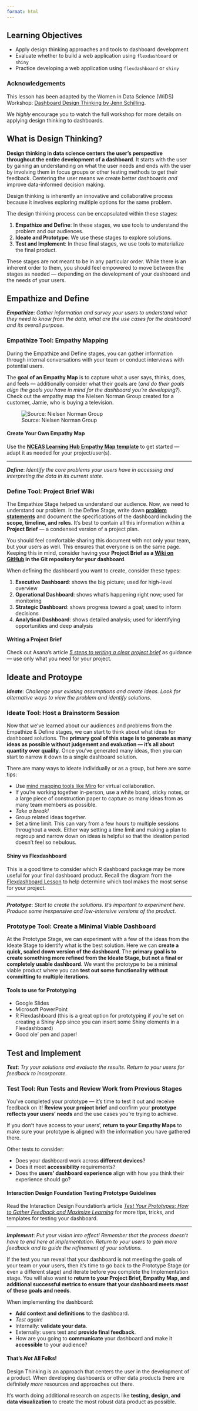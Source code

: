```yaml
---
format: html
---
```


## Learning Objectives {.unnumbered}

- Apply design thinking approaches and tools to dashboard development
- Evaluate whether to build a web application using `flexdashboard` or `shiny`
- Practice developing a web application using `flexdashboard` or `shiny`


::: {.callout-note icon=false}
### Acknowledgements
This lesson has been adapted by the Women in Data Science (WiDS) Workshop: [Dashboard Design Thinking by Jenn Schilling](https://youtu.be/xd-V-ikReDI?si=hrX3TUS4MSVL3tn-).

We *highly* encourage you to watch the full workshop for more details on applying design thinking to dashboards.
:::

## What is Design Thinking?

**Design thinking in data science centers the user's perspective throughout the entire development of a dashboard**. It starts with the user by gaining an understanding on what the user needs and ends with the user by involving them in focus groups or other testing methods to get their feedback. Centering the user means we create better dashboards *and* improve data-informed decision making. 

Design thinking is inherently an innovative and collaborative process because it involves exploring multiple options for the same problem. 

The design thinking process can be encapsulated within these stages:

1. **Empathize and Define**: In these stages, we use tools to understand the problem and our audiences.
2. **Ideate and Prototype**: We use these stages to explore solutions.
3. **Test and Implement**: In these final stages, we use tools to materialize the final product.

These stages are not meant to be in any particular order. While there is an inherent order to them, you should feel empowered to move between the stages as needed --- depending on the development of your dashboard and the needs of your users.


## Empathize and Define

::: {.callout-warning appearance="minimal"}
***Empathize***: *Gather information and survey your users to understand what they need to know from the data, what are the use cases for the dashboard and its overall purpose.*
:::

### Empathize Tool: Empathy Mapping {.unnumbered}

During the Empathize and Define stages, you can gather information through internal conversations with your team or conduct interviews with potential users.

The **goal of an Empathy Map** is to capture what a user says, thinks, does, and feels --- additionally consider what their goals are (*and do their goals align the goals you have in mind for the dashboard you're developing?*). Check out the empathy map the Nielsen Norman Group created for a customer, Jamie, who is buying a television. 

![Source: Nielsen Norman Group](images/vizualization-r-practice-flexdashboard-shiny-1.png)

::: {.callout-caution icon=false}
#### Create Your Own Empathy Map

Use the [**NCEAS Learning Hub Empathy Map template**](https://docs.google.com/presentation/d/18RUZ1mDb4ns8ehBx4ONdC8sQaJL7hrGHlcfsnbU6sfk/edit?usp=sharing) to get started --- adapt it as needed for your project/user(s).
:::

---

::: {.callout-warning appearance="minimal"}
***Define***: *Identify the core problems your users have in accessing and interpreting the data in its current state.*
:::

### Define Tool: Project Brief Wiki {.unnumbered}

The Empathize Stage helped us understand our audience. Now, we need to understand our problem. In the Define Stage, write down [**problem statements**](https://www.betterup.com/blog/problem-statement) and document the specifications of the dashboard including the **scope, timeline, and roles**. It's best to contain all this information within a **Project Brief** --- a condensed version of a project plan.

You should feel comfortable sharing this document with not only your team, but your users as well. This ensures that everyone is on the same page. Keeping this in mind, consider having your **Project Brief as a [Wiki on GitHub](https://docs.github.com/en/communities/documenting-your-project-with-wikis/about-wikis) in the Git repository for your dashboard**.

When defining the dashboard you want to create, consider these types:

1. **Executive Dashboard**: shows the big picture; used for high-level overview
2. **Operational Dashboard**: shows what's happening right now; used for monitoring
3. **Strategic Dashboard**: shows progress toward a goal; used to inform decisions
4. **Analytical Dashboard**: shows detailed analysis; used for identifying opportunities and deep analysis


::: {.callout-caution icon=false}
#### Writing a Project Brief

Check out Asana's article [*5 steps to writing a clear project brief*](5 steps to writing a clear project brief) as guidance --- use only what you need for your project.
:::

## Ideate and Protoype

::: {.callout-warning appearance="minimal"}
***Ideate***: *Challenge your existing assumptions and create ideas. Look for alternative ways to view the problem and identify solutions.*
:::

### Ideate Tool: Host a Brainstorm Session {.unnumbered}

Now that we've learned about our audiences and problems from the Empathize & Define stages, we can start to think about what ideas for dashboard solutions. The **primary goal of this stage is to generate as many ideas as possible without judgement and evaluation --- it's all about quantity over quality**. Once you've generated many ideas, then you can start to narrow it down to a single dashboard solution.

There are many ways to ideate individually or as a group, but here are some tips:

- Use [mind mapping tools like Miro](https://miro.com/aq/ps/mind-mapping/?utm_source=google&utm_medium=cpc&utm_campaign=S%7CGOO%7CNB%7CUS%7CALL-EN%7CCore-Exact_%7CVoyantisEXP1&utm_adgroup=&adgroupid=147606509503&utm_custom=20106780405&utm_content=672781996520&utm_term=mind+mapping+tools&matchtype=e&device=c&location=9031642&gad=1&gclid=Cj0KCQjwsp6pBhCfARIsAD3GZubc2VZsltsiCrElebvHx_fk6O4PUPuaCAn8P93_g-suXRKwKg4lzVYaAprSEALw_wcB) for virtual collaboration.
- If you're working together in-person, use a white board, sticky notes, or a large piece of construction paper to capture as many ideas from as many team members as possible.
- *Take a break!*
- Group related ideas together.
- Set a time limit. This can vary from a few hours to multiple sessions throughout a week. Either way setting a time limit and making a plan to regroup and narrow down on ideas is helpful so that the ideation period doesn't feel so nebulous.

::: {.callout-caution icon=false}
#### Shiny vs Flexdashboard 

This is a good time to consider which R dashboard package may be more useful for your final dashboard product. Recall the diagram from the [Flexdashboard Lesson](https://learning.nceas.ucsb.edu/2023-10-delta/session_04.html) to help determine which tool makes the most sense for your project.
:::

---

::: {.callout-warning appearance="minimal"}
***Prototype***: *Start to create the solutions. It's important to experiment here. Produce some inexpensive and low-intensive versions of the product.*
:::

### Prototype Tool: Create a Minimal Viable Dashboard {.unnumbered}

At the Prototype Stage, we can experiment with a few of the ideas from the Ideate Stage to identify what is the best solution. Here we can **create a quick, scaled down version of the dashboard**. The **primary goal is to create something more refined from the Ideate Stage, but not a final or completely usable dashboard**. We want the prototype to be a minimal viable product where you can **test out some functionality without committing to multiple iterations**. 

::: {.callout-caution icon=false}
#### Tools to use for Prototyping

- Google Slides
- Microsoft PowerPoint
- R Flexdashboard (this is a great option for prototyping if you're set on creating a Shiny App since you can insert some Shiny elements in a Flexdashboard)
- Good ole' pen and paper!
:::

## Test and Implement

::: {.callout-warning appearance="minimal"}
***Test***: *Try your solutions and evaluate the results. Return to your users for feedback to incorporate.*
:::

### Test Tool: Run Tests and Review Work from Previous Stages {.unnumbered}

You've completed your prototype --- it's time to test it out and receive feedback on it! **Review your project brief** and confirm your **prototype reflects your users' needs** and the use cases you're trying to achieve.

If you don't have access to your users', **return to your Empathy Maps** to make sure your prototype is aligned with the information you have gathered there.

Other tests to consider:

- Does your dashboard work across **different devices**?
- Does it meet **accessibility** requirements?
- Does the **users' dashboard experience** align with how you think their experience should go?

::: {.callout-caution icon=false}
#### Interaction Design Foundation Testing Prototype Guidelines

Read the Interaction Design Foundation's article [*Test Your Prototypes: How to Gather Feedback and Maximize Learning*](https://www.interaction-design.org/literature/article/test-your-prototypes-how-to-gather-feedback-and-maximise-learning) for more tips, tricks, and templates for testing your dashboard.
:::

---

::: {.callout-warning appearance="minimal"}
***Implement***: *Put your vision into effect! Remember that the process doesn't have to end here at implementation. Return to your users to gain more feedback and to guide the refinement of your solutions.*
:::

If the test you run reveal that your dashboard is not meeting the goals of your team or your users, then it's time to go back to the Prototype Stage (or even a different stage) and iterate before you complete the Implementation stage. You will also want to **return to your Project Brief, Empathy Map, and additional successful metrics to ensure that your dashboard meets *most* of these goals and needs**.

When implementing the dashboard:

- **Add context and definitions** to the dashboard.
- *Test again!*
- Internally: **validate your data**.
- Externally: users test and **provide final feedback**.
- How are you going to **communicate** your dashboard and make it **accessible** to your audience?

::: {.callout-caution icon=false}
#### That's *Not* All Folks!

Design Thinking is an approach that centers the user in the development of a product. When developing dashboards or other data products there are definitely *more* resources and approaches out there.

It's worth doing additional research on aspects like **testing, design, and data visualization** to create the most robust data product as possible. 
:::
